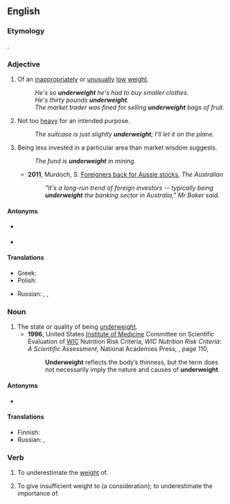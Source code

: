 ==English==

===Etymology===
{{prefix|under|weight|lang=en}}.

===Adjective===
{{en-adj}}

# Of an [[inappropriate]]ly or [[unusual]]ly [[low]] [[weight]].
#: ''He's so '''underweight''' he's had to buy smaller clothes.''
#: ''He's thirty pounds '''underweight'''.''
#: ''The market trader was fined for selling '''underweight''' bags of fruit.''
# Not too [[heavy]] for an intended purpose.
#: ''The suitcase is just slightly '''underweight'''; I'll let it on the plane.''
# {{lb|en|finance}} Being less invested in a particular area than market wisdom suggests.
#: ''The fund is '''underweight''' in mining.''
#* '''2011''', Murdoch, S. [http://m.theaustralian.com.au/AustralianFinancialMarkets/pg/0/fi299632.htm Foreigners back for Aussie stocks], ''The Australian''
#*: ''"It's a long-run trend of foreign investors -- typically being '''underweight''' the banking sector in Australia," Mr Baker said.''

====Antonyms====
* {{sense|of low weight}} {{l|en|overweight}}
* {{sense|not too heavy}} {{l|en|overweight}}

====Translations====
{{trans-top|of an inappropriately or unusually low weight}}
* Greek: {{t+|el|λιποβαρής|m|f}}
* Polish: {{t|pl|niedowaga|f}}
{{trans-mid}}
* Russian: {{t+|ru|недове́шенный|m}}, {{t|ru|недове́шенная|f}}, {{t|ru|недове́шенные|p}}
{{trans-bottom}}

===Noun===
{{en-noun|-}}

# The state or quality of being [[#Adjective|underweight]].
#* '''1996''', United States [[w:Institute of Medicine|Institute of Medicine]] Committee on Scientific Evaluation of [[w:Special Supplemental Nutrition Program for Women, Infants and Children|WIC]] Nutrition Risk Criteria, ''WIC Nutrition Risk Criteria: A Scientific Assessment'', National Academies Press, {{ISBN|978-0-309-05385-3}}, page 110,
#*: '''Underweight''' reflects the body’s thinness, but the term does not necessarily imply the nature and causes of '''underweight'''.

====Antonyms====
* {{sense|state or quality}} {{l|en|overweight}}

====Translations====
{{trans-top|of an inappropriately or unusually low weight}}
* Finnish: {{t+|fi|alipaino}}
* Russian: {{t+|ru|недове́с}}, {{t+|ru|недовесок}} {{q|ru|colloqual}}
{{trans-mid}}
{{trans-bottom}}

===Verb===
{{en-verb}}

# {{lb|en|transitive}} To underestimate the [[weight]] of.
# {{lb|en|transitive}} To give insufficient weight to (a consideration); to underestimate the importance of.